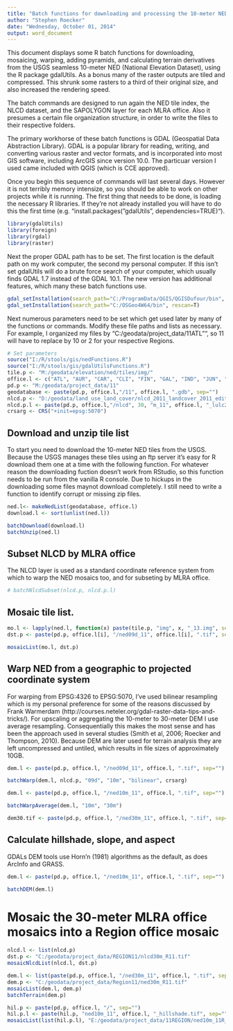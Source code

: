 ```yaml
---
title: "Batch functions for downloading and processing the 10-meter NED"
author: "Stephen Roecker"
date: "Wednesday, October 01, 2014"
output: word_document
---
```


This document displays some R batch functions for downloading, mosaicing, warping, adding pyramids, and calculating terrain derivatives from the USGS seamless 10-meter NED (National Elevation Dataset), using the R package gdalUtils. As a bonus many of the raster outputs are tiled and compressed. This shrunk some rasters to a third of their original size, and also increased the rendering speed.

The batch commands are designed to run again the NED tile index, the NLCD dataset, and the SAPOLYGON layer for each MLRA office. Also it presumes a certain file organization structure, in order to write the files to their respective folders.

The primary workhorse of these batch functions is GDAL (Geospatial Data Abstraction Library). GDAL is a popular library for reading, writing, and converting various raster and vector formats, and is incorporated into most GIS software, including ArcGIS since version 10.0. The particuar version I used came included with QGIS (which is CCE approved).

Once you begin this sequence of commands will last several days. However it is not terribly memory intensize, so you should be able to work on other projects while it is running. The first thing that needs to be done, is loading the necessary R libraries. If they're not already installed you will have to do this the first time (e.g. "install.packages("gdalUtils", dependencies=TRUE)").

```r
library(gdalUtils)
library(foreign)
library(rgdal)
library(raster)
```

Next the proper GDAL path has to be set. The first location is the default path on my work computer, the second my personal computer. If this isn't set gdalUtils will do a brute force search of your computer, which usually finds GDAL 1.7 instead of the GDAL 10.1. The new version has additional features, which many these batch functions use. 
```r
gdal_setInstallation(search_path="C:/ProgramData/QGIS/QGISDufour/bin", rescan=T)
gdal_setInstallation(search_path="C:/OSGeo4W64/bin", rescan=T)
```

Next numerous parameters need to be set which get used later by many of the functions or commands. Modify these file paths and lists as necessary. For example, I organized my files by "C:/geodata/project_data/11ATL"", so 11 will have to replace by 10 or 2 for your respective Regions.
```r
# Set parameters
source("I:/R/stools/gis/nedFunctions.R")
source("I:/R/stools/gis/gdalUtilsFunctions.R")
tile.p <- "M:/geodata/elevation/ned/tiles/img/"
office.l <- c("ATL", "AUR", "CAR", "CLI", "FIN", "GAL", "IND", "JUN", "SPR", "UNI", "WAV")
pd.p <- "M:/geodata/project_data/11"
geodatabase <- paste(pd.p, office.l,"/11", office.l, ".gdb", sep="")
nlcd.p <- "D:/geodata/land_use_land_cover/nlcd_2011_landcover_2011_edition_2014_03_31.img"
nlcd.p.l <- paste(pd.p, office.l,"/nlcd", 30, "m_11", office.l, "_lulc2011.tif", sep="")
crsarg <- CRS("+init=epsg:5070")
```


## Download and unzip tile list
To start you need to download the 10-meter NED tiles from the USGS. Because the USGS manages these tiles using an ftp server it's easy for R download them one at a time with the following function. For whatever reason the downloading fuction doesn't work from RStudio, so this function needs to be run from the vanilla R console. Due to hickups in the downloading some files maynot download completely. I still need to write a function to identify corrupt or missing zip files.
```r
ned.l<- makeNedList(geodatabase, office.l)
download.l <- sort(unlist(ned.l))

batchDownload(download.l)
batchUnzip(ned.l)
```

## Subset NLCD by MLRA office
The NLCD layer is used as a standard coordinate reference system from which to warp the NED mosaics too, and for subseting by MLRA office.
```r
# batchNlcdSubset(nlcd.p, nlcd.p.l)
```

## Mosaic tile list. 
```r
mo.l <- lapply(ned.l, function(x) paste(tile.p, "img", x, "_13.img", sep=""))
dst.p <- paste(pd.p, office.l[i], "/ned09d_11", office.l[i], ".tif", sep="")

mosaicList(mo.l, dst.p)
```


## Warp NED from a geographic to projected coordinate system 
For warping from EPSG:4326 to EPSG:5070, I've used bilinear resampling which is my personal preference for some of the reasons discussed by Frank Warmerdam (http://courses.neteler.org/gdal-raster-data-tips-and-tricks/). For upscaling or aggregating the 10-meter to 30-meter DEM I use average resampling. Consequentially this makes the most sense and has been the approach used in several studies (Smith et al, 2006; Roecker and Thompson, 2010). Because DEM are later used for terrain analysis they are left uncompressed and untiled, which results in file sizes of approximately 10GB.
```r
dem.l <- paste(pd.p, office.l, "/ned09d_11", office.l, ".tif", sep="")

batchWarp(dem.l, nlcd.p, "09d", "10m", "bilinear", crsarg)

dem.l <- paste(pd.p, office.l, "/ned10m_11", office.l, ".tif", sep="")

batchWarpAverage(dem.l, "10m", "30m")

dem30.tif <- paste(pd.p, office.l, "/ned30m_11", office.l, ".tif", sep="")
```

## Calculate hillshade, slope, and aspect
GDALs DEM tools use Horn'n (1981) algorithms as the default, as does ArcInfo and GRASS.
```r
dem.l <- paste(pd.p, office.l, "/ned10m_11", office.l, ".tif", sep="")

batchDEM(dem.l)
```

# Mosaic the 30-meter MLRA office mosaics into a Region office mosaic
```r
nlcd.l <- list(nlcd.p)
dst.p <- "C:/geodata/project_data/REGION11/nlcd30m_R11.tif"
mosaicNlcdList(nlcd.l, dst.p)

dem.l <- list(paste(pd.p, office.l, "/ned30m_11", office.l, ".tif", sep=""))
dem.p <- "C:/geodata/project_data/Region11/ned30m_R11.tif"
mosaicList(dem.l, dem.p)
batchTerrain(dem.p)

hil.p <- paste(pd.p, office.l, "/", sep="")
hil.p.l <- paste(hil.p, "ned10m_11", office.l, "_hillshade.tif", sep="")
mosaicList(list(hil.p.l), "E:/geodata/project_data/11REGION/ned10m_11R_hillshade.tif", "Byte", c("COMPRESS=DEFLATE", "TILED=YES", "BIGTIFF=YES"), 0)


```
